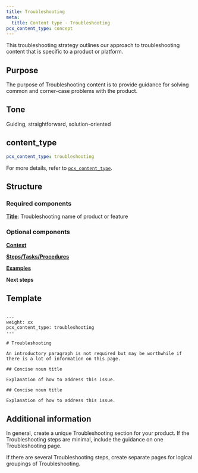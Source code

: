 ```yaml
---
title: Troubleshooting
meta:
  title: Content type - Troubleshooting
pcx_content_type: concept
---
```


This troubleshooting strategy outlines our approach to troubleshooting content that is specific to a product or platform.

## Purpose

The purpose of Troubleshooting content is to provide guidance for solving common and corner-case problems with the product.

## Tone

Guiding, straightforward, solution-oriented

## content_type

```yaml
pcx_content_type: troubleshooting
```

For more details, refer to [`pcx_content_type`](/style-guide/frontmatter/custom-properties/#pcx_content_type).

## Structure

### Required components

[**Title**](/style-guide/documentation-content-strategy/component-attributes/titles/): Troubleshooting name of product or feature

### Optional components

[**Context**](/style-guide/documentation-content-strategy/component-attributes/context/)

[**Steps/Tasks/Procedures**](/style-guide/documentation-content-strategy/component-attributes/steps-tasks-procedures/)

[**Examples**](/style-guide/documentation-content-strategy/component-attributes/examples/)

**Next steps**

## Template

```

---
weight: xx
pcx_content_type: troubleshooting
---

# Troubleshooting

An introductory paragraph is not required but may be worthwhile if there is a lot of information on this page.

## Concise noun title

Explanation of how to address this issue.

## Concise noun title

Explanation of how to address this issue.

```

## Additional information

In general, create a unique Troubleshooting section for your product. If the Troubleshooting steps are minimal, include the guidance on one Troubleshooting page.

If there are several Troubleshooting steps, create separate pages for logical groupings of Troubleshooting.
